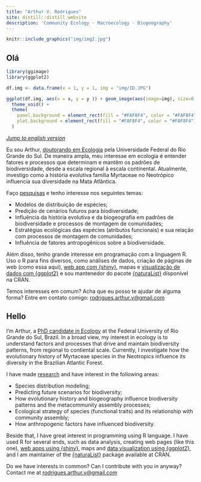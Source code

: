 ```yaml
---
title: "Arthur V. Rodrigues"
site: distill::distill_website
description: 'Community Ecology · Macroecology · Biogeography'
---
```


```r

knitr::include_graphics("img/img2.jpg")

```

## Olá {#pt}

<aside>

```r
library(ggimage)
library(ggplot2)

df.img <- data.frame(x = 1, y = 1, img = "img/ID.JPG")

ggplot(df.img, aes(x = x, y = y )) + geom_image(aes(image=img), size=0.6, asp = 1.6) +
  theme_void() +
  theme(
    panel.background = element_rect(fill = "#FAF8F4", color = "#FAF8F4"), 
    plot.background = element_rect(fill = "#FAF8F4", color = "#FAF8F4")
  )
```

</aside>

<p style="font-size:10pt">

[*Jump to english version*](#en)

</p>

Eu sou Arthur, [doutorando em Ecologia](https://www.ufrgs.br/leff/) pela Universidade Federal do Rio Grande do Sul. De maneira ampla, meu interesse em ecologia é entender fatores e processos que determinam e mantêm os padrões de biodiversidade, desde a escala regional à escala continental. Atualmente, investigo como a história evolutiva família Myrtaceae no Neotrópico influencia sua diversidade na Mata Atlântica.

Faço [pesquisas](https://avrodrigues.github.io/pub.html) e tenho interesse nos seguintes temas:

-   Modelos de distribuição de espécies;
-   Predição de cenários futuros para biodiversidade;
-   Influência da história evolutiva e da biogeografia em padrões de biodiversidade e processos de montagem de comunidades;
-   Estratégias ecológicas das espécies (atributos funcionais) e sua relação com processos de montagem de comunidades;
-   Influência de fatores antropogênicos sobre a biodiversidade.

Além disso, tenho grande interesse em programação com a linguagem R. Uso o R para fins diversos, como análises de dados, criação de páginas de web (como essa aqui), [web app com {shiny}](https://avrodrigues.github.io/shiny.html), mapas e [visualização de dados com {ggplot2}](https://avrodrigues.github.io/tidy_tuesday.html) e sou mantenedor do pacote [{naturaList}](https://avrodrigues.github.io/naturaList/) disponível na CRAN.

Temos interesses em comum? Acha que eu posso te ajudar de alguma forma? Entre em contato comigo: [rodrigues.arthur.v\@gmail.com](mailto:rodrigues.arthur.v@gmail.com){.email}

## Hello {#en}

I'm Arthur, a [PhD candidate in Ecology](https://www.ufrgs.br/leff/) at the Federal University of Rio Grande do Sul, Brazil. In a broad view, my interest in ecology is to understand factors and processes that drive and maintain biodiversity patterns, from regional to contiental scale. Currently, I investigate how the evolutionary history of Myrtaceae species in the Neotropics influence its diversity in the Brazilian Atlantic Forest.

I have made [research](https://avrodrigues.github.io/pub.html) and have interest in the following areas:

-   Species distribution modeling; 
-   Predicting future scenarios for biodiversity; 
-   How evolutionary history and biogeography influence biodiversity patterns and the metacommunity assembly processes; 
-   Ecological strategy of species (functional traits) and its relationship with community assembly;
-   How anthropogenic factors have influenced biodiversity.

Beside that, I have great interest in programming using R language. I have used R for several ends, such as data analysis, creating web pages (like this one), [web apps using {shiny}](https://avrodrigues.github.io/shiny.html), maps and [data visualization using {ggplot2}](https://avrodrigues.github.io/tidy_tuesday.html), and I am maintainer of the [{naturaList}](https://avrodrigues.github.io/naturaList/) package available at CRAN. 

Do we have interests in common? Can I contribute with you in anyway? Contact me at [rodrigues.arthur.v\@gmail.com](mailto:rodrigues.arthur.v@gmail.com){.email}
